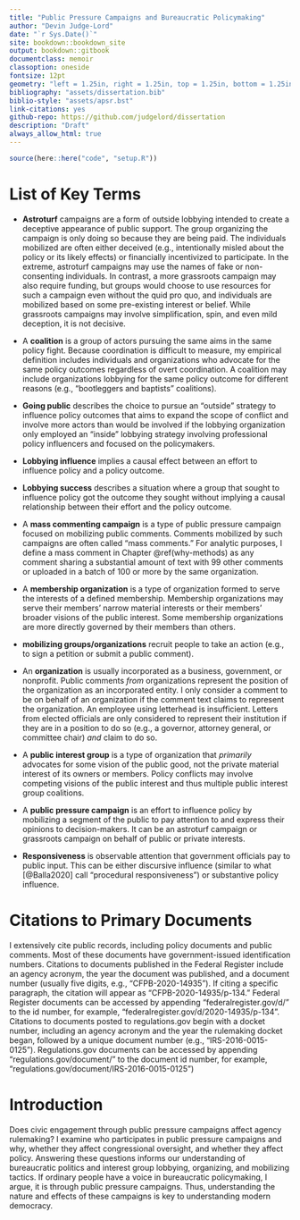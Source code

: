 ```yaml
--- 
title: "Public Pressure Campaigns and Bureaucratic Policymaking"
author: "Devin Judge-Lord"
date: "`r Sys.Date()`"
site: bookdown::bookdown_site
output: bookdown::gitbook
documentclass: memoir
classoption: oneside
fontsize: 12pt
geometry: "left = 1.25in, right = 1.25in, top = 1.25in, bottom = 1.25in"
bibliography: "assets/dissertation.bib"
biblio-style: "assets/apsr.bst"
link-citations: yes
github-repo: https://github.com/judgelord/dissertation
description: "Draft"
always_allow_html: true
---
```


```r
source(here::here("code", "setup.R"))
```

  \listoftables
  
  \listoffigures
  
# List of Key  Terms {-}

- **Astroturf** campaigns are a form of outside lobbying intended to create a deceptive appearance of public support. The group organizing the campaign is only doing so because they are being paid. The individuals mobilized are often either deceived (e.g., intentionally misled about the policy or its likely effects) or financially incentivized to participate. In the extreme, astroturf campaigns may use the names of fake or non-consenting individuals. In contrast, a more grassroots campaign may also require funding, but groups would choose to use resources for such a campaign even without the quid pro quo, and individuals are mobilized based on some pre-existing interest or belief. While grassroots campaigns may involve simplification, spin, and even mild deception, it is not decisive. 

- A **coalition** is a group of actors pursuing the same aims in the same policy fight. Because coordination is difficult to measure, my empirical definition includes individuals and organizations who advocate for the same policy outcomes regardless of overt coordination. A coalition may include organizations lobbying for the same policy outcome for different reasons (e.g., "bootleggers and baptists" coalitions).

- **Going public** describes the choice to pursue an "outside" strategy to influence policy outcomes that aims to expand the scope of conflict and involve more actors than would be involved if the lobbying organization only employed an "inside" lobbying strategy involving professional policy influencers and focused on the policymakers.

- **Lobbying influence** implies a causal effect between an effort to influence policy and a policy outcome.

- **Lobbying success** describes a situation where a group that sought to influence policy got the outcome they sought without implying a causal relationship between their effort and the policy outcome.

- A **mass commenting campaign** is a type of public pressure campaign focused on mobilizing public comments. Comments mobilized by such campaigns are often called "mass comments." For analytic purposes, I define a mass comment in Chapter \@ref(why-methods) as any comment sharing a substantial amount of text with 99 other comments or uploaded in a batch of 100 or more by the same organization.

- A **membership organization** is a type of organization formed to serve the interests of a defined membership. Membership organizations may serve their members' narrow material interests or their members' broader visions of the public interest. Some membership organizations are more directly governed by their members than others.

- **mobilizing groups/organizations** recruit people to take an action (e.g., to sign a petition or submit a public comment).

- An **organization** is usually incorporated as a business, government, or nonprofit. Public comments *from* organizations represent the position of the organization as an incorporated entity. I only consider a comment to be on behalf of an organization if the comment text claims to represent the organization. An employee using letterhead is insufficient. Letters from elected officials are only considered to represent their institution if they are in a position to do so (e.g., a governor, attorney general, or committee chair) *and* claim to do so.

- A **public interest group** is a type of organization that *primarily* advocates for some vision of the public good, not the private material interest of its owners or members. Policy conflicts may involve competing visions of the public interest and thus multiple public interest group coalitions.

- A **public pressure campaign** is an effort to influence policy by mobilizing a segment of the public to pay attention to and express their opinions to decision-makers. It can be an astroturf campaign or grassroots campaign on behalf of public or private interests.

- **Responsiveness** is observable attention that government officials pay to public input. This can be either discursive influence (similar to what [@Balla2020] call "procedural responsiveness") or substantive policy influence.



# Citations to Primary Documents  {-}

I extensively cite public records, including policy documents and public comments. Most of these documents have government-issued identification numbers. Citations to documents published in the Federal Register include an agency acronym, the year the document was published, and a document number (usually five digits, e.g., "CFPB-2020-14935"). If citing a specific paragraph, the citation will appear as "CFPB-2020-14935/p-134." Federal Register documents can be accessed by appending "federalregister.gov/d/" to the id number, for example, "federalregister.gov/d/2020-14935/p-134". Citations to documents posted to regulations.gov begin with a docket number, including an agency acronym and the year the rulemaking docket began, followed by a unique document number (e.g., "IRS-2016-0015-0125"). Regulations.gov documents can be accessed by appending "regulations.gov/document/" to the document id number, for example, "regulations.gov/document/IRS-2016-0015-0125")


\newpage

# Introduction {-}


Does civic engagement through public pressure campaigns affect agency rulemaking? I examine who participates in public pressure campaigns and why, whether they affect congressional oversight, and whether they affect policy. Answering these questions informs our understanding of bureaucratic politics and interest group lobbying, organizing, and mobilizing tactics. If ordinary people have a voice in bureaucratic policymaking, I argue, it is through public pressure campaigns. Thus, understanding the nature and effects of these campaigns is key to understanding modern democracy. 